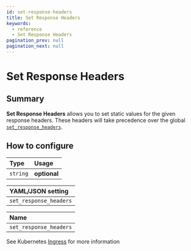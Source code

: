 ```yaml
---
id: set-response-headers
title: Set Response Headers
keywords:
  - reference
  - Set Response Headers
pagination_prev: null
pagination_next: null
---
```



# Set Response Headers

## Summary

**Set Response Headers** allows you to set static values for the given response headers. These headers will take precedence over the global [`set_response_headers`](/docs/reference/set-response-headers).

## How to configure

| **Type** | **Usage** |
| :--- | :--- |
| `string` | **optional** |

<Tabs>
<TabItem value="Core" label="Core">

| **YAML**/**JSON** setting |
| :--- |
| `set_response_headers` |

</TabItem>
<TabItem value="Kubernetes" label="Kubernetes">

| **Name** |
| :--- |
| `set_response_headers` |

See Kubernetes [Ingress](/docs/deploying/k8s/ingress#annotations) for more information

</TabItem>
</Tabs>

